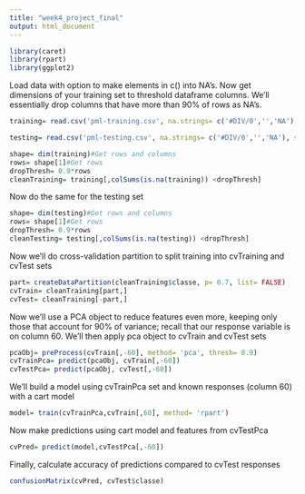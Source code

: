 ```yaml
---
title: "week4_project_final"
output: html_document
---
```

```r
library(caret)
library(rpart)
library(ggplot2)
```
Load data with option to make elements in c() into NA's. Now get dimensions of your training set to threshold dataframe columns. We'll essentially drop columns that have more than 90% of rows as NA's.
```r

training= read.csv('pml-training.csv', na.strings= c('#DIV/0','','NA'), stringsAsFactors= F)

testing= read.csv('pml-testing.csv', na.strings= c('#DIV/0','','NA'), stringsAsFactors= F)

shape= dim(training)#Get rows and columns
rows= shape[1]#Get rows
dropThresh= 0.9*rows
cleanTraining= training[,colSums(is.na(training)) <dropThresh]
```
Now do the same for the testing set
```r
shape= dim(testing)#Get rows and columns
rows= shape[1]#Get rows
dropThresh= 0.9*rows
cleanTesting= testing[,colSums(is.na(testing)) <dropThresh]
```

Now we'll do cross-validation partition to split training into cvTraining and cvTest sets
```r
part= createDataPartition(cleanTraining$classe, p= 0.7, list= FALSE)
cvTrain= cleanTraining[part,]
cvTest= cleanTraining[-part,]
```
Now we'll use a PCA object to reduce features even more, keeping only those that account for 90% of variance; recall that our response variable is on column 60. We'll then apply pca object to cvTrain and cvTest sets
```r
pcaObj= preProcess(cvTrain[,-60], method= 'pca', thresh= 0.9)
cvTrainPca= predict(pcaObj, cvTrain[,-60])
cvTestPca= predict(pcaObj, cvTest[,-60])
```
We'll build a model using cvTrainPca set and known responses (column 60) with a cart model

```r
model= train(cvTrainPca,cvTrain[,60], method= 'rpart')
```

Now make predictions using cart model and features from cvTestPca
```r
cvPred= predict(model,cvTestPca[,-60])
```

Finally, calculate accuracy of predictions compared to cvTest responses
```r
confusionMatrix(cvPred, cvTest$classe)
```